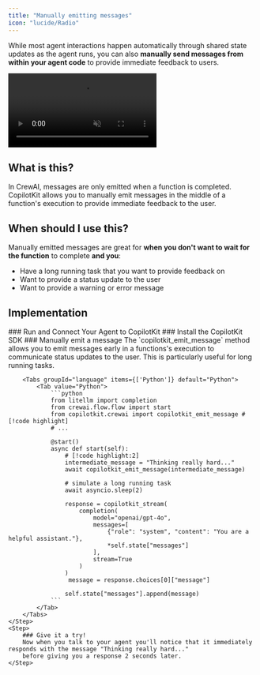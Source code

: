 ```yaml
---
title: "Manually emitting messages"
icon: "lucide/Radio"
---
```



While most agent interactions happen automatically through shared state updates as the agent runs, you can also **manually send messages from within your agent code** to provide immediate feedback to users.

<video
  src="https://cdn.copilotkit.ai/docs/copilotkit/images/coagents/emit-messages.mp4"
  className="rounded-lg shadow-xl"
  loop
  playsInline
  controls
  autoPlay
  muted
/>
<Callout>
  This video shows the result of `npx copilotkit@latest init` with the [implementation](#implementation) section applied to it!
</Callout>

## What is this?

In CrewAI, messages are only emitted when a function is completed. CopilotKit allows you to manually emit messages
in the middle of a function's execution to provide immediate feedback to the user.

## When should I use this?

Manually emitted messages are great for **when you don't want to wait for the function** to complete **and you**:

- Have a long running task that you want to provide feedback on
- Want to provide a status update to the user
- Want to provide a warning or error message

## Implementation

<Steps>
    <Step>
        ### Run and Connect Your Agent to CopilotKit
        <RunAndConnectSnippet />
    </Step>
    <Step>
        ### Install the CopilotKit SDK
        <InstallSDKSnippet components={props.components}/>
    </Step>
    <Step>
        ### Manually emit a message
        The `copilotkit_emit_message` method allows you to emit messages early in a functions's execution to communicate status updates to the user. This is particularly useful for long running tasks.

        <Tabs groupId="language" items={['Python']} default="Python">
            <Tab value="Python">
                ```python
                from litellm import completion
                from crewai.flow.flow import start
                from copilotkit.crewai import copilotkit_emit_message # [!code highlight]
                # ...

                @start()
                async def start(self):
                    # [!code highlight:2]
                    intermediate_message = "Thinking really hard..."
                    await copilotkit_emit_message(intermediate_message)

                    # simulate a long running task
                    await asyncio.sleep(2)

                    response = copilotkit_stream(
                        completion(
                            model="openai/gpt-4o",
                            messages=[
                                {"role": "system", "content": "You are a helpful assistant."},
                                *self.state["messages"]
                            ],
                            stream=True
                        )
                    )
                     message = response.choices[0]["message"]

                    self.state["messages"].append(message)
                ```
            </Tab>
        </Tabs>
    </Step>
    <Step>
        ### Give it a try!
        Now when you talk to your agent you'll notice that it immediately responds with the message "Thinking really hard..."
        before giving you a response 2 seconds later.
    </Step>

</Steps>

